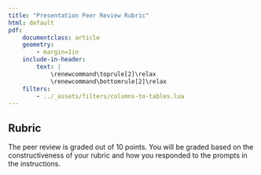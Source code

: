 ```yaml
---
title: "Presentation Peer Review Rubric"
html: default
pdf:
    documentclass: article
    geometry:
        - margin=1in  
    include-in-header:
        text: |
            \renewcommand\toprule[2]\relax
            \renewcommand\bottomrule[2]\relax
    filters:
        - ../_assets/filters/columns-to-tables.lua
---
```


## Rubric

The peer review is graded out of 10 points. You will be graded based on the constructiveness of your rubric and how you responded to the prompts in the instructions.
